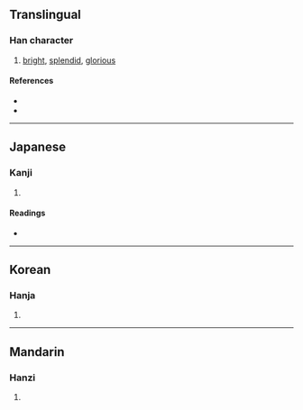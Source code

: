{{character info/new}}
{{character info/new|0xfa15}}
==Translingual==

===Han character===
{{Han char|rn=15|rad=冫|as=14|sn=16|four=37331|canj=IMLSF|ids=⿰冫熈 <small>(GJ)</small>,⿱⿰冫⿲丿臣巳灬 <small>(T)</small>,⿱⿰冫巸灬 <small>(K)</small>}}

# [[bright]], [[splendid]], [[glorious]]

====References====
* {{Han ref|kx=0133.460|dkj=01721|dj=0298.280|hdz=10301.160|uh=51DE|ud=20958|bh=E8F9|bd=59641}}
* {{Han ref|uh=FA15}}

----

==Japanese==

===Kanji===
{{ja-kanji|grade=|rs=冫14}}

# {{defn|lang=ja|sort=冫14}}

====Readings====
* {{ja-readings|on=[[き]] (ki)|kun=[[やわらぐ]] (yawaragu)}}

----

==Korean==

===Hanja===
{{ko-hanja|hangeul=희|rv=hui|mr=hŭi}}

# {{defn|lang=ko|sort=冫14}}

----

==Mandarin==

===Hanzi===
{{cmn-hanzi|pin=[[xī]] ([[xi1]])|wg=hsi<sup>1</sup>}}

# {{defn|lang=cmn|sort=冫14}}